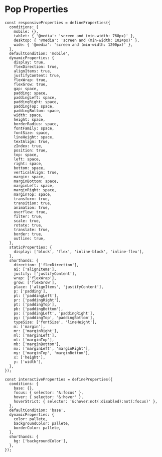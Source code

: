 # Pop Properties

```tsx
const responsiveProperties = defineProperties({
  conditions: {
    mobile: {},
    tablet: { '@media': 'screen and (min-width: 768px)' },
    desktop: { '@media': 'screen and (min-width: 1024px)' },
    wide: { '@media': 'screen and (min-width: 1200px)' },
  },
  defaultCondition: 'mobile',
  dynamicProperties: {
    display: true,
    flexDirection: true,
    alignItems: true,
    justifyContent: true,
    flexWrap: true,
    flexGrow: true,
    gap: space,
    padding: space,
    paddingLeft: space,
    paddingRight: space,
    paddingTop: space,
    paddingBottom: space,
    width: space,
    height: space,
    borderRadius: space,
    fontFamily: space,
    fontSize: space,
    lineHeight: space,
    textAlign: true,
    zIndex: true,
    position: true,
    top: space,
    left: space,
    right: space,
    bottom: space,
    verticalAlign: true,
    margin: space,
    marginBottom: space,
    marginLeft: space,
    marginRight: space,
    marginTop: space,
    transform: true,
    transition: true,
    animation: true,
    overflow: true,
    filter: true,
    scale: true,
    rotate: true,
    translate: true,
    border: true,
    outline: true,
  },
  staticProperties: {
    display: ['block', 'flex', 'inline-block', 'inline-flex'],
  },
  shorthands: {
    direction: ['flexDirection'],
    ai: ['alignItems'],
    justify: ['justifyContent'],
    wrap: ['flexWrap'],
    grow: ['flexGrow'],
    place: ['alignItems', 'justifyContent'],
    p: ['padding'],
    pl: ['paddingLeft'],
    pr: ['paddingRight'],
    pt: ['paddingTop'],
    pb: ['paddingBottom'],
    px: ['paddingLeft', 'paddingRight'],
    py: ['paddingTop', 'paddingBottom'],
    typeSize: ['fontSize', 'lineHeight'],
    m: ['margin'],
    mr: ['marginRight'],
    ml: ['marginLeft'],
    mt: ['marginTop'],
    mb: ['marginBottom'],
    mx: ['marginLeft', 'marginRight'],
    my: ['marginTop', 'marginBottom'],
    x: ['height'],
    y: ['width'],
  },
});

const interactiveProperties = defineProperties({
  conditions: {
    base: {},
    focus: { selector: '&:focus' },
    hover: { selector: '&:hover' },
    hoverStrict: { selector: '&:hover:not(:disabled):not(:focus)' },
  },
  defaultCondition: 'base',
  dynamicProperties: {
    color: pallete,
    backgroundColor: pallete,
    borderColor: pallete,
  },
  shorthands: {
    bg: ['backgroundColor'],
  },
});

```